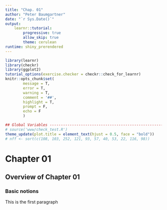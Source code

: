 ```yaml
---
title: "Chap. 01"
author: "Peter Baumgartner"
date: "`r Sys.Date()`"
output: 
    learnr::tutorial:
        progressive: true
        allow_skip: true
        theme: cerulean
runtime: shiny_prerendered
---
```



```r
library(learnr)
library(checkr)
library(ggplot2)
tutorial_options(exercise.checker = checkr::check_for_learnr)
knitr::opts_chunk$set(
        message = T,
        error = T,
        warning = T,
        comment = '##',
        highlight = T,
        prompt = F,
        echo = F
        )

## Global Variables --------------------------------------------------------------
# source('www/check_test.R')
theme_update(plot.title = element_text(hjust = 0.5, face = "bold"))
# nff <- sort(c(108, 103, 252, 121, 93, 57, 40, 53, 22, 116, 98))
```

# Chapter 01

## Overview of Chapter 01

### Basic notions

This is the first paragraph 
